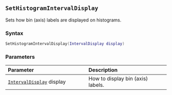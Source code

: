::: {.minipage data-latex="{\textwidth}"}
## `SetHistogramIntervalDisplay`

Sets how bin (axis) labels are displayed on histograms.

### Syntax {-}

``` .lua
SetHistogramIntervalDisplay(IntervalDisplay display)
```

### Parameters {-}

**Parameter** | **Description**
| :-- | :-- |
| [`IntervalDisplay`](#intervaldisplay) display | How to display bin (axis) labels. |
:::
